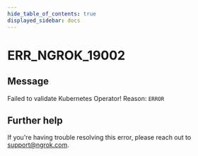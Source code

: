 ```yaml
---
hide_table_of_contents: true
displayed_sidebar: docs
---
```



# ERR_NGROK_19002

## Message

Failed to validate Kubernetes Operator! Reason: `ERROR`

<ErrorDetails error="err_ngrok_19002" />

## Further help

If you're having trouble resolving this error, please reach out to [support@ngrok.com](mailto:support@ngrok.com?subject=Help%20with%20ERR_NGROK_19002).
